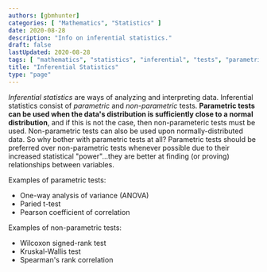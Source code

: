 ```yaml
---
authors: [gbmhunter]
categories: [ "Mathematics", "Statistics" ]
date: 2020-08-28
description: "Info on inferential statistics."
draft: false
lastUpdated: 2020-08-28
tags: [ "mathematics", "statistics", "inferential", "tests", "parametric", "non-parametric" ]
title: "Inferential Statistics"
type: "page"
---
```



<WarningIsNotes />

_Inferential statistics_ are ways of analyzing and interpreting data. Inferential statistics consist of _parametric_ and _non-parametric_ tests. **Parametric tests can be used when the data's distribution is sufficiently close to a normal distribution**, and if this is not the case, then non-parameteric tests must be used. Non-parametric tests can also be used upon normally-distributed data. So why bother with parametric tests at all? Parametric tests should be preferred over non-parametric tests whenever possible due to their increased statistical "power"...they are better at finding (or proving) relationships between variables.

Examples of parametric tests:

* One-way analysis of variance (ANOVA)
* Paried t-test
* Pearson coefficient of correlation

Examples of non-parametric tests:

* Wilcoxon signed-rank test
* Kruskal-Wallis test
* Spearman's rank correlation